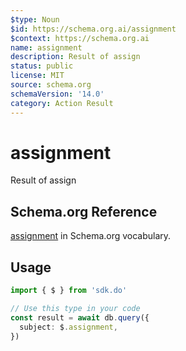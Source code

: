 ```yaml
---
$type: Noun
$id: https://schema.org.ai/assignment
$context: https://schema.org.ai
name: assignment
description: Result of assign
status: public
license: MIT
source: schema.org
schemaVersion: '14.0'
category: Action Result
---
```


# assignment

Result of assign

## Schema.org Reference

[assignment](https://schema.org/AssignAction) in Schema.org vocabulary.

## Usage

```typescript
import { $ } from 'sdk.do'

// Use this type in your code
const result = await db.query({
  subject: $.assignment,
})
```
